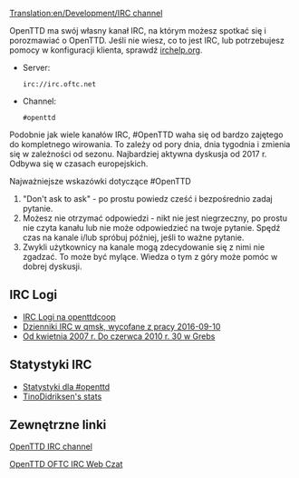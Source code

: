 [[Translation:en/Development/IRC channel]]

OpenTTD ma swój własny kanał IRC, na którym możesz spotkać się i porozmawiać o OpenTTD. Jeśli nie wiesz, co to jest IRC, lub potrzebujesz pomocy w konfiguracji klienta, sprawdź [http://www.irchelp.org/ irchelp.org].

* Server: <pre>irc://irc.oftc.net</pre>
* Channel: <pre>#openttd</pre>

Podobnie jak wiele kanałów IRC, #OpenTTD waha się od bardzo zajętego do kompletnego wirowania. To zależy od pory dnia, dnia tygodnia i zmienia się w zależności od sezonu. Najbardziej aktywna dyskusja od 2017 r. Odbywa się w czasach europejskich.  

Najważniejsze wskazówki dotyczące #OpenTTD
# "Don't ask to ask" - po prostu powiedz cześć i bezpośrednio zadaj pytanie.
# Możesz nie otrzymać odpowiedzi - nikt nie jest niegrzeczny, po prostu nie czyta kanału lub nie może odpowiedzieć na twoje pytanie. Spędź czas na kanale i/lub spróbuj później, jeśli to ważne pytanie.
# Zwykli użytkownicy na kanale mogą zdecydowanie się z nimi nie zgadzać. To może być mylące. Wiedza o tym z góry może pomóc w dobrej dyskusji.

==IRC Logi==
*[http://webster.openttdcoop.org/index.php?channel=openttd IRC Logi na openttdcoop]
*[http://irclogs.qmsk.net/channels/openttd Dzienniki IRC w qmsk, wycofane z pracy 2016-09-10]
*[http://thegrebs.com/irc/ Od kwietnia 2007 r. Do czerwca 2010 r. 30 w Grebs]

==Statystyki IRC==
*[http://electricpotential.net/ircstats/openttd2.html Statystyki dla #openttd]
*[http://alpha.visl.sdu.dk/~tino/pisg/OFTC/openttd.html TinoDidriksen's stats]

==Zewnętrzne linki==

[irc://irc.oftc.net/openttd OpenTTD IRC channel]

[http://webchat.oftc.net/?randomnick=1&channels=openttd&prompt=1 OpenTTD OFTC IRC Web Czat]
